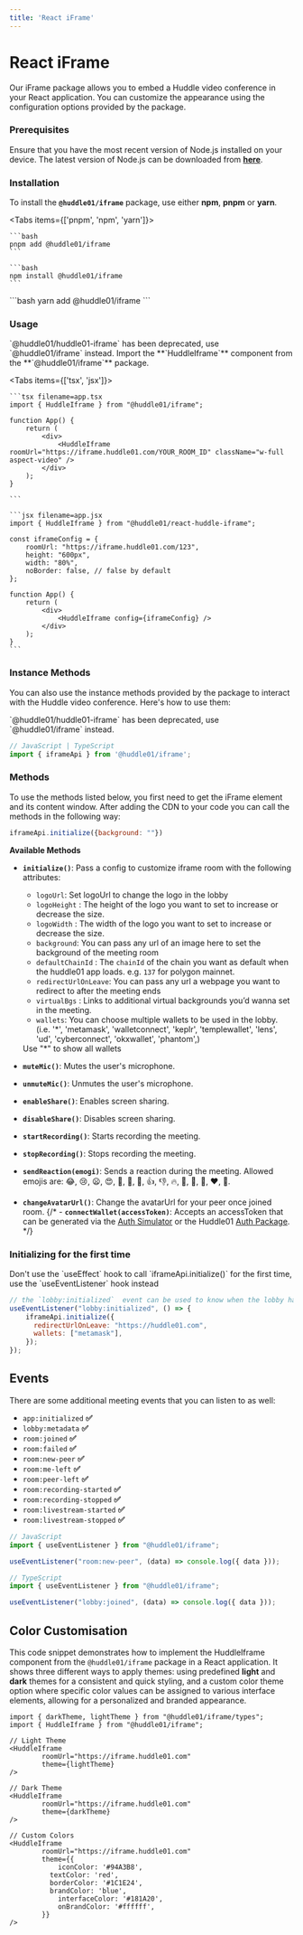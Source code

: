 ```yaml
---
title: 'React iFrame'
---
```



# React iFrame

Our iFrame package allows you to embed a Huddle video conference in your React application. You can customize the appearance using the configuration options provided by the package.

### **Prerequisites**

Ensure that you have the most recent version of Node.js installed on your device. The latest version of Node.js can be downloaded from **[here](https://nodejs.org/en/download/)**.

### **Installation**

To install the **`@huddle01/iframe`** package, use either **npm**, **pnpm** or **yarn**.

<Tabs items={['pnpm', 'npm', 'yarn']}>
  <Tab>

    ```bash
    pnpm add @huddle01/iframe
    ```

  </Tab>
  <Tab>
    
    ```bash
    npm install @huddle01/iframe
    ```

  </Tab>
  <Tab>
    ```bash
    yarn add @huddle01/iframe
    ```

  </Tab>
</Tabs>

### Usage
<Callout emoji="⚠️">
   `@huddle01/huddle01-iframe` has been deprecated, use `@huddle01/iframe` instead.
</Callout>
Import the **`HuddleIframe`** component from the **`@huddle01/iframe`** package.

<Tabs items={['tsx', 'jsx']}>
  <Tab>

    ```tsx filename=app.tsx
    import { HuddleIframe } from "@huddle01/iframe";
  
    function App() {
        return (
            <div>
                <HuddleIframe roomUrl="https://iframe.huddle01.com/YOUR_ROOM_ID" className="w-full aspect-video" />
            </div>
        );
    }

    ```

  </Tab>
  <Tab>

    ```jsx filename=app.jsx
    import { HuddleIframe } from "@huddle01/react-huddle-iframe";

    const iframeConfig = {
        roomUrl: "https://iframe.huddle01.com/123",
        height: "600px",
        width: "80%",
        noBorder: false, // false by default
    };

    function App() {
        return (
            <div>
                <HuddleIframe config={iframeConfig} />
            </div>
        );
    }
    ```

  </Tab>

</Tabs>

### **Instance Methods**

You can also use the instance methods provided by the package to interact with the Huddle video conference. Here's how to use them:

<Callout emoji="⚠️">
   `@huddle01/huddle01-iframe` has been deprecated, use `@huddle01/iframe` instead.
</Callout>

```jsx
// JavaScript | TypeScript
import { iframeApi } from '@huddle01/iframe';
```

### **Methods**

To use the methods listed below, you first need to get the iFrame element and its content window. After adding the CDN to your code you can call the methods in the following way: 

```jsx
iframeApi.initialize({background: ""})
```

**Available Methods**

- **`initialize()`**: Pass a config to customize iframe room with the following attributes:
  - `logoUrl`: Set logoUrl to change the logo in the lobby
  - `logoHeight` : The height of the logo you want to set to increase or decrease the size.
  - `logoWidth` : The width of the logo you want to set to increase or decrease the size.
  - `background`: You can pass any url of an image here to set the background of the meeting room
  - `defaultChainId` : The `chainId` of the chain you want as default when the huddle01 app loads. e.g. `137` for polygon mainnet.
  - `redirectUrlOnLeave`: You can pass any url a webpage you want to redirect to after the meeting ends
  - `virtualBgs` : Links to additional virtual backgrounds you’d wanna set in the meeting.
  - `wallets`: You can choose multiple wallets to be used in the lobby. (i.e. '*', 'metamask', 'walletconnect', 'keplr', 'templewallet', 'lens', 'ud', 'cyberconnect', 'okxwallet', 'phantom',)
  

  <Callout emoji="⚠️">
    Use "*" to show all wallets 
  </Callout>
- **`muteMic()`**: Mutes the user's microphone.
- **`unmuteMic()`**: Unmutes the user's microphone.
- **`enableShare()`**: Enables screen sharing.
- **`disableShare()`**: Disables screen sharing.
- **`startRecording()`**: Starts recording the meeting.
- **`stopRecording()`**: Stops recording the meeting.
- **`sendReaction(emogi)`**: Sends a reaction during the meeting. Allowed emojis are: 😂, 😢, 😦, 😍, 🤔, 👀, 🙌, 👍, 👎, 🔥, 🍻, 🚀, 🎉, ❤️, 💯.
- **`changeAvatarUrl()`**: Change the avatarUrl for your peer once joined room.
{/* - **`connectWallet(accessToken)`**: Accepts an accessToken that can be generated via the [Auth Simulator](https://auth-simulator.vercel.app/) or the Huddle01 [Auth Package](https://www.npmjs.com/package/@huddle01/auth). */}



### **Initializing for the first time**
<Callout emoji="⚠️">
   Don't use the `useEffect` hook to call `iframeApi.initialize()` for the first time, use the `useEventListener` hook instead
</Callout>

```jsx
// the `lobby:initialized`  event can be used to know when the lobby has been loaded 
useEventListener("lobby:initialized", () => {
    iframeApi.initialize({
      redirectUrlOnLeave: "https://huddle01.com",
      wallets: ["metamask"],
    });
});
```


## **Events**

There are some additional meeting events that you can listen to as well:

- `app:initialized` **✅**
- `lobby:metadata` **✅**
- `room:joined` **✅**
- `room:failed` **✅**
- `room:new-peer` **✅**
- `room:me-left` **✅**
- `room:peer-left` **✅**
- `room:recording-started` **✅**
- `room:recording-stopped` **✅**
- `room:livestream-started` **✅**
- `room:livestream-stopped` **✅**

```jsx
// JavaScript
import { useEventListener } from "@huddle01/iframe";

useEventListener("room:new-peer", (data) => console.log({ data }));

// TypeScript
import { useEventListener } from "@huddle01/iframe";

useEventListener("lobby:joined", (data) => console.log({ data }));
```


## **Color Customisation**

This code snippet demonstrates how to implement the HuddleIframe component from the `@huddle01/iframe` package in a React application. It shows three different ways to apply themes: using predefined **light** and **dark** themes for a consistent and quick styling, and a custom color theme option where specific color values can be assigned to various interface elements, allowing for a personalized and branded appearance.

```tsx
import { darkTheme, lightTheme } from "@huddle01/iframe/types";
import { HuddleIframe } from "@huddle01/iframe";

// Light Theme
<HuddleIframe  
		roomUrl="https://iframe.huddle01.com"
		theme={lightTheme}
/>

// Dark Theme
<HuddleIframe  
		roomUrl="https://iframe.huddle01.com"
		theme={darkTheme}
/>

// Custom Colors
<HuddleIframe  
		roomUrl="https://iframe.huddle01.com"
		theme={{
			iconColor: '#94A3B8',
		  textColor: 'red',
		  borderColor: '#1C1E24',
		  brandColor: 'blue',
			interfaceColor: '#181A20',
			onBrandColor: '#ffffff',
		}}
/>
```